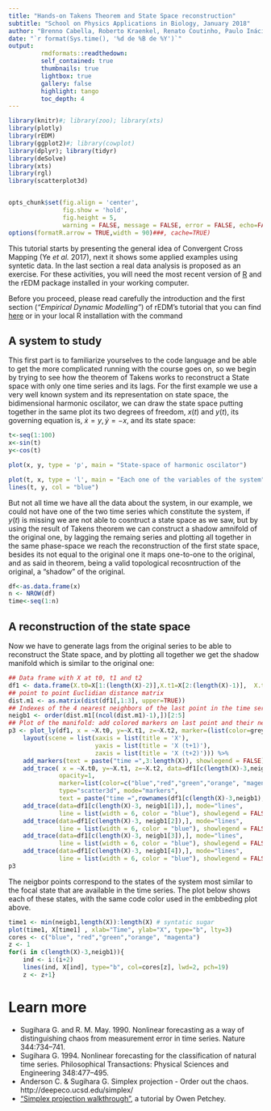 ```yaml
---
title: "Hands-on Takens Theorem and State Space reconstruction"
subtitle: "School on Physics Applications in Biology, January 2018"
author: "Brenno Cabella, Roberto Kraenkel, Renato Coutinho, Paulo Inácio Prado, Rafael Lopes"
date: "`r format(Sys.time(), '%d de %B de %Y')`"
output:
         rmdformats::readthedown:
         self_contained: true
         thumbnails: true
         lightbox: true
         gallery: false
         highlight: tango
         toc_depth: 4
---
```


```r
library(knitr)#; library(zoo); library(xts)
library(plotly)
library(rEDM)
library(ggplot2)#; library(cowplot)
library(dplyr); library(tidyr)
library(deSolve)
library(xts)
library(rgl)
library(scatterplot3d)


opts_chunk$set(fig.align = 'center',
               fig.show = 'hold',
               fig.height = 5,
               warning = FALSE, message = FALSE, error = FALSE, echo=FALSE)
options(formatR.arrow = TRUE,width = 90)###, cache=TRUE)
```

This tutorial starts by presenting the general idea of Convergent Cross Mapping (Ye *et al.* 2017), next it shows some applied examples using syntetic data.
In the last section a real data analysis is proposed as an exercise.
For these activities, you will need the most recent version of [R](https://cran.r-project.org/) and the rEDM package installed in your working computer.

Before you proceed,
please read carefully the introduction and the first section (*"Empirical Dynamic Modelling"*) of
rEDM's tutorial that you can find [here](https://cran.r-project.org/web/packages/rEDM/vignettes/rEDM-tutorial.html) 
or in your local R installation with the command

## A system to study

This first part is to familiarize yourselves to the code language and be able to get the more complicated running with the course goes on, so we begin by trying to see how the theorem of Takens works to reconstruct a State space with only one time series and its lags.
For the first example we use a very well known system and its representation on state space, the bidimensional harmonic oscilator, we can draw the state space putting together in the same plot its two degrees of freedom, $x(t)$ and $y(t)$, its governing equation is, $\dot{x}=y, \dot{y}=-x$, and its state space:

```r
t<-seq(1:100)
x<-sin(t)
y<-cos(t)

plot(x, y, type = 'p', main = "State-space of harmonic oscilator")
```

```r
plot(t, x, type = 'l', main = "Each one of the variables of the system", col = "red")
lines(t, y, col = "blue")
```

But not all time we have all the data about the system, in our example, we could not have one of the two time series which constitute the system, if $y(t)$ is missing we are not able to cosntruct a state space as we saw, but by using the result of Takens theorem we can construct a shadow amnifold of the original one, by lagging the remaing series and plotting all together in the same phase-space we reach the reconstruction of the first state space, besides its not equal to the original one it maps one-to-one to the original, and as said in theorem, being a valid topological recosntruction of the original, a "shadow" of the original.

```r
df<-as.data.frame(x)
n <- NROW(df)
time<-seq(1:n)
```

## A reconstruction of the state space

Now we have to generate lags from the original series to be able to reconstruct the State space, and by plotting all together we get the shadow manifold which is similar to the original one:


```r
## Data frame with X at t0, t1 and t2
df1 <- data.frame(X.t0=X[1:(length(X)-2)],X.t1=X[2:(length(X)-1)],  X.t2=X[3:(length(X))])
## point to point Euclidian distance matrix
dist.m1 <- as.matrix(dist(df1[,1:3], upper=TRUE))
## Indexes of the 4 nearest neighbors of the last point in the time series
neigb1 <- order(dist.m1[(ncol(dist.m1)-1),])[2:5]
## Plot of the manifold: add colored markers on last point and their neighbors
p3 <- plot_ly(df1, x = ~X.t0, y=~X.t1, z=~X.t2, marker=(list(color=grey)), opacity=0.25) %>%
    layout(scene = list(xaxis = list(title = 'X'),
                        yaxis = list(title = 'X (t+1)'),
                        zaxis = list(title = 'X (t+2)'))) %>%
    add_markers(text = paste("time =",3:length(X)), showlegend = FALSE) %>%
    add_trace( x = ~X.t0, y=~X.t1, z=~X.t2, data=df1[c(length(X)-3,neigb1),],
              opacity=1,
              marker=list(color=c("blue","red","green","orange", "magenta")),
              type="scatter3d", mode="markers",
              text = paste("time =",rownames(df1[c(length(X)-3,neigb1),])), showlegend = FALSE) %>%
    add_trace(data=df1[c(length(X)-3, neigb1[1]),], mode="lines",
              line = list(width = 6, color = "blue"), showlegend = FALSE) %>%
    add_trace(data=df1[c(length(X)-3, neigb1[2]),], mode="lines",
              line = list(width = 6, color = "blue"), showlegend = FALSE)%>%
    add_trace(data=df1[c(length(X)-3, neigb1[3]),], mode="lines",
              line = list(width = 6, color = "blue"), showlegend = FALSE) %>%
    add_trace(data=df1[c(length(X)-3, neigb1[4]),], mode="lines",
              line = list(width = 6, color = "blue"), showlegend = FALSE)
p3

```

The neigbor points correspond to the states of the system 
most similar to the focal state that are available in the time series.
The plot below shows each of these states, with the same code color used
in the embbeding plot above.


```r
time1 <- min(neigb1,length(X)):length(X) # syntatic sugar
plot(time1, X[time1] , xlab="Time", ylab="X", type="b", lty=3)
cores <- c("blue", "red","green","orange", "magenta")
z <- 1
for(i in c(length(X)-3,neigb1)){
    ind <- i:(i+2)
    lines(ind, X[ind], type="b", col=cores[z], lwd=2, pch=19)
    z <- z+1}
```


# Learn more

* Sugihara G. and R. M. May. 1990. Nonlinear forecasting as a way of distinguishing chaos 
from measurement error in time series. Nature 344:734–741.
* Sugihara G. 1994. Nonlinear forecasting for the classification of natural time series. 
Philosophical Transactions: Physical Sciences and Engineering 348:477–495.
* Anderson C. & Sugihara G. Simplex projection - Order out the chaos. http://deepeco.ucsd.edu/simplex/
* ["Simplex projection walkthrough"](http://opetchey.github.io/RREEBES/Sugihara_and_May_1990_Nature/Simplex_projection_walkthrough.html), a tutorial by Owen Petchey.


[^1]: This section is adapted from the tutorial ["Simplex projection walkthrough"](http://opetchey.github.io/RREEBES/Sugihara_and_May_1990_Nature/Simplex_projection_walkthrough.html), by Owen Petchey.

[^2]: The [next section](#sub2) shows some compealling evidence for this.

[^3]: For a full appraisal see: Deyle, E.R., Maher, M.C., Hernandez, R.D., Basu, S. and Sugihara, G., 2016. Global environmental drivers of influenza. Proceedings of the National Academy of Sciences, 113(46), pp.13081-13086.
